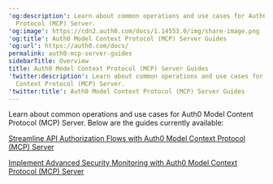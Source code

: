 ---
'og:description': Learn about common operations and use cases for Auth0 Model Context
  Protocol (MCP) Server.
'og:image': https://cdn2.auth0.com/docs/1.14553.0/img/share-image.png
'og:title': Auth0 Model Context Protocol (MCP) Server Guides
'og:url': https://auth0.com/docs/
permalink: auth0-mcp-server-guides
sidebarTitle: Overview
title: Auth0 Model Context Protocol (MCP) Server Guides
'twitter:description': Learn about common operations and use cases for Auth0 Model
  Context Protocol (MCP) Server.
'twitter:title': Auth0 Model Context Protocol (MCP) Server Guides
---
Learn about common operations and use cases for Auth0 Model Content Protocol (MCP) Server. Below are the guides currently available:

[Streamline API Authorization Flows with Auth0 Model Context Protocol (MCP) Server](/docs/get-started/auth0-mcp-server/auth0-mcp-server-guides/streamline-api-authorization-flows-with-auth0-model-context-protocol-mcp)

[Implement Advanced Security Monitoring with Auth0 Model Context Protocol (MCP) Server](/docs/get-started/auth0-mcp-server/auth0-mcp-server-guides/implement-advanced-security-monitoring-with-auth0-model-context-protocol-mcp)